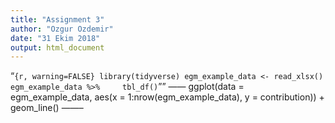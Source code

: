 ```yaml
---
title: "Assignment 3"
author: "Ozgur Ozdemir"
date: "31 Ekim 2018"
output: html_document
---
```


"```{r, warning=FALSE}
library(tidyverse)
egm_example_data <- read_xlsx()
egm_example_data %>%
    tbl_df()
```""
------
ggplot(data = egm_example_data, aes(x = 1:nrow(egm_example_data), 
  y = contribution)) + geom_line()
--------